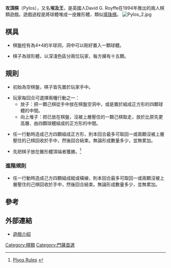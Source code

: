'''攻頂棋'''（Pylos），又名'''埃及王'''，是英國人David G. Royffe在1994年推出的兩人棋類遊戲。遊戲過程是將球體堆成一座錐形體，類似[[填珠棋|填珠棋]]。
[[Image:Pylos_2.jpg|thumb]]
==棋具==

*棋盤挖有為4*4的半球洞，洞中可以剛好置入一顆球體。

*棋子為球形體，以深淺色區分兩位玩家，每方擁有十五顆。

==規則==

*初始為空棋盤，棋子皆先置於玩家手中。

*玩家每回合可選擇兩種行動之一：
**放子：把一顆己棋從手中放在棋盤空洞中，或是置於組成正方形的四顆球體的中間。
**向上堆子：把已放在棋盤，沒被上層壓住的一顆己棋取走，放於比原先更高層、由四顆球體組成的正方形的中間。

*任一行動時造成己方四顆組成正方形，則本回合最多可取回一或兩顆沒被上層壓住的己棋回收於手中，然後回合結束。無論形成數量多少，並無累加。

*先把棋子放在錐形體頂端者獲勝。<ref>[http://www.educationallearninggames.com/how-to-play-pylos-game-rules.asp Plyos Rules] {{Wayback|url=http://www.educationallearninggames.com/how-to-play-pylos-game-rules.asp |date=20101228014741 }}</ref>

===進階規則===

*任一行動時造成己方四顆組成縱或橫線，則本回合最多可取回一或兩顆沒被上層壓住的己棋回收於手中，然後回合結束。無論形成數量多少，並無累加。

==參考==
<div class="references-small">
<references/>
</div>

==外部連結==

*[http://www.boardgamegeek.com/game/1419 遊戲介紹] {{Wayback|url=http://www.boardgamegeek.com/game/1419 |date=20081107032938 }}

[[Category:棋類|Category:棋類]]
[[Category:門薩首選|Category:門薩首選]]